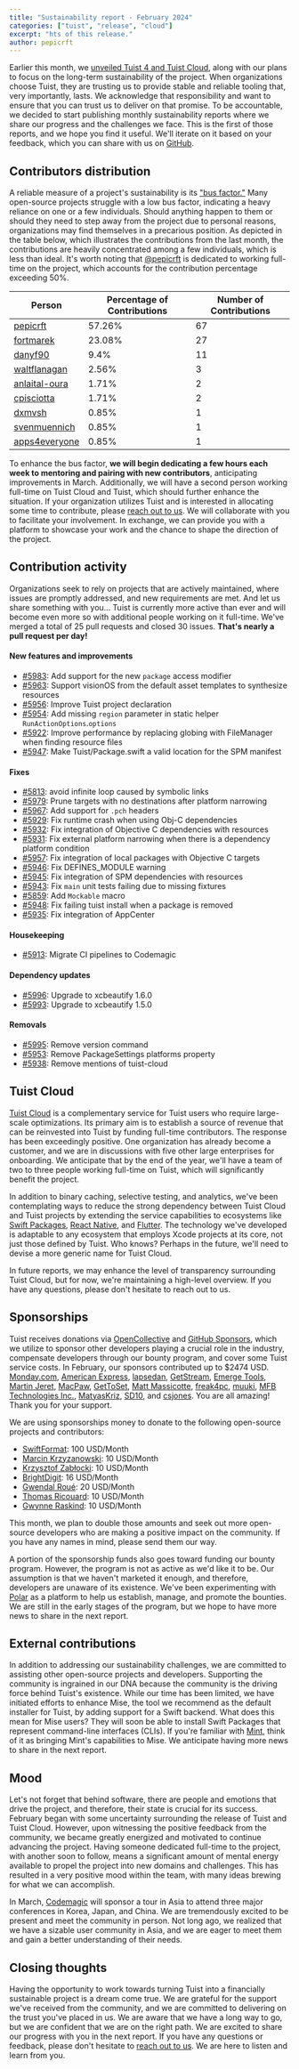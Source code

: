 ```yaml
---
title: "Sustainability report - February 2024"
categories: ["tuist", "release", "cloud"]
excerpt: "hts of this release."
author: pepicrft
---
```



Earlier this month, we [unveiled Tuist 4 and Tuist Cloud](/blog/2024/02/07/unveiling-tuist-4-and-tuist-cloud), along with our plans to focus on the long-term sustainability of the project. When organizations choose Tuist, they are trusting us to provide stable and reliable tooling that, very importantly, lasts. We acknowledge that responsibility and want to ensure that you can trust us to deliver on that promise. To be accountable, we decided to start publishing monthly sustainability reports where we share our progress and the challenges we face. This is the first of those reports, and we hope you find it useful. We'll iterate on it based on your feedback, which you can share with us on [GitHub](https://github.com/tuist/tuist/discussions/categories/general).

## Contributors distribution

A reliable measure of a project's sustainability is its ["bus factor."](https://en.wikipedia.org/wiki/Bus_factor) Many open-source projects struggle with a low bus factor, indicating a heavy reliance on one or a few individuals. Should anything happen to them or should they need to step away from the project due to personal reasons, organizations may find themselves in a precarious position. As depicted in the table below, which illustrates the contributions from the last month, the contributions are heavily concentrated among a few individuals, which is less than ideal. It's worth noting that [@pepicrft](https://github.com/pepicrft) is dedicated to working full-time on the project, which accounts for the contribution percentage exceeding 50%.

| Person | Percentage of Contributions | Number of Contributions |
|----------|----------------------------|-------------------------|
| [pepicrft](https://github.com/pepicrft) | 57.26% | 67 |
| [fortmarek](https://github.com/fortmarek) | 23.08% | 27 |
| [danyf90](https://github.com/danyf90) | 9.4% | 11 |
| [waltflanagan](https://github.com/waltflanagan) | 2.56% | 3 |
| [anlaital-oura](https://github.com/anlaital-oura) | 1.71% | 2 |
| [cpisciotta](https://github.com/cpisciotta) | 1.71% | 2 |
| [dxmvsh](https://github.com/dxmvsh) | 0.85% | 1 |
| [svenmuennich](https://github.com/svenmuennich) | 0.85% | 1 |
| [apps4everyone](https://github.com/apps4everyone) | 0.85% | 1 |


To enhance the bus factor, **we will begin dedicating a few hours each week to mentoring and pairing with new contributors**, anticipating improvements in March. Additionally, we will have a second person working full-time on Tuist Cloud and Tuist, which should further enhance the situation. If your organization utilizes Tuist and is interested in allocating some time to contribute, please [reach out to us](mailto:contact@tuist.io). We will collaborate with you to facilitate your involvement. In exchange, we can provide you with a platform to showcase your work and the chance to shape the direction of the project.

## Contribution activity

Organizations seek to rely on projects that are actively maintained, where issues are promptly addressed, and new requirements are met. And let us share something with you... Tuist is currently more active than ever and will become even more so with additional people working on it full-time. We've merged a total of 25 pull requests and closed 30 issues. **That's nearly a pull request per day!**

#### New features and improvements
- [#5983](https://github.com/tuist/tuist/pull/5983): Add support for the new `package` access modifier
- [#5963](https://github.com/tuist/tuist/pull/5963): Support visionOS from the default asset templates to synthesize resources
- [#5956](https://github.com/tuist/tuist/pull/5956): Improve Tuist project declaration
- [#5954](https://github.com/tuist/tuist/pull/5954): Add missing `region` parameter in static helper `RunActionOptions`.`options`
- [#5922](https://github.com/tuist/tuist/pull/5922): Improve performance by replacing globing with FileManager when finding resource files
- [#5947](https://github.com/tuist/tuist/pull/5947): Make Tuist/Package.swift a valid location for the SPM manifest

#### Fixes
- [#5813](https://github.com/tuist/tuist/pull/5813): avoid infinite loop caused by symbolic links 
- [#5979](https://github.com/tuist/tuist/pull/5979): Prune targets with no destinations after platform narrowing
- [#5967](https://github.com/tuist/tuist/pull/5967): Add support for `.pch` headers
- [#5929](https://github.com/tuist/tuist/pull/5929): Fix runtime crash when using Obj-C dependencies
- [#5932](https://github.com/tuist/tuist/pull/5932): Fix integration of Objective C dependencies with resources
- [#5931](https://github.com/tuist/tuist/pull/5931): Fix external platform narrowing when there is a dependency platform condition
- [#5957](https://github.com/tuist/tuist/pull/5957): Fix integration of local packages with Objective C targets
- [#5946](https://github.com/tuist/tuist/pull/5946): Fix DEFINES_MODULE warning
- [#5945](https://github.com/tuist/tuist/pull/5945): Fix integration of SPM dependencies with resources
- [#5943](https://github.com/tuist/tuist/pull/5943): Fix `main` unit tests failing due to missing fixtures
- [#5859](https://github.com/tuist/tuist/pull/5859): Add `Mockable` macro
- [#5948](https://github.com/tuist/tuist/pull/5948): Fix failing tuist install when a package is removed
- [#5935](https://github.com/tuist/tuist/pull/5935): Fix integration of AppCenter

#### Housekeeping
- [#5913](https://github.com/tuist/tuist/pull/5913): Migrate CI pipelines to Codemagic

#### Dependency updates
- [#5996](https://github.com/tuist/tuist/pull/5996): Upgrade to xcbeautify 1.6.0
- [#5993](https://github.com/tuist/tuist/pull/5993): Upgrade to xcbeautify 1.5.0

#### Removals
- [#5995](https://github.com/tuist/tuist/pull/5995): Remove version command
- [#5953](https://github.com/tuist/tuist/pull/5953): Remove PackageSettings platforms property
- [#5938](https://github.com/tuist/tuist/pull/5938): Remove mentions of tuist-cloud

## Tuist Cloud

[Tuist Cloud](/cloud) is a complementary service for Tuist users who require large-scale optimizations. Its primary aim is to establish a source of revenue that can be reinvested into Tuist by funding full-time contributors. The response has been exceedingly positive. One organization has already become a customer, and we are in discussions with five other large enterprises for onboarding. We anticipate that by the end of the year, we'll have a team of two to three people working full-time on Tuist, which will significantly benefit the project.

In addition to binary caching, selective testing, and analytics, we've been contemplating ways to reduce the strong dependency between Tuist Cloud and Tuist projects by extending the service capabilities to ecosystems like [Swift Packages](https://swiftpackageindex.com/), [React Native](https://reactnative.dev/), and [Flutter](https://flutter.dev/). The technology we've developed is adaptable to any ecosystem that employs Xcode projects at its core, not just those defined by Tuist. Who knows? Perhaps in the future, we'll need to devise a more generic name for Tuist Cloud.

In future reports, we may enhance the level of transparency surrounding Tuist Cloud, but for now, we're maintaining a high-level overview. If you have any questions, please don't hesitate to reach out to us.

## Sponsorships

Tuist receives donations via [OpenCollective](https://opencollective.com/tuistapp) and [GitHub Sponsors](https://github.com/sponsors/tuist), which we utilize to sponsor other developers playing a crucial role in the industry, compensate developers through our bounty program, and cover some Tuist service costs. In February, our sponsors contributed up to $2474 USD. [Monday.com](https://monday.com/), [American Express](https://github.com/americanexpress), [lapsedan](https://github.com/lapsedan), [GetStream](https://github.com/GetStream), [Emerge Tools](https://github.com/EmergeTools), [Martin Jeret](https://github.com/martinjeret), [MacPaw](https://github.com/MacPaw), [GetToSet](https://github.com/GetToSet), [Matt Massicotte](https://github.com/mattmassicotte), [freak4pc](https://github.com/freak4pc), [muuki](https://github.com/muukii), [MFB Technologies Inc.](https://github.com/MFB-Technologies-Inc), [MatyasKriz](https://github.com/MatyasKriz), [SD10](https://github.com/SD10), and [csjones](https://github.com/csjones). You are all amazing! Thank you for your support.

We are using sponsorships money to donate to the following open-source projects and contributors:
- [SwiftFormat](https://opencollective.com/swiftformat): 100 USD/Month
- [Marcin Krzyzanowski](https://github.com/krzyzanowskim): 10 USD/Month
- [Krzysztof Zabłocki](https://github.com/krzysztofzablocki): 10 USD/Month
- [BrightDigit](https://github.com/brightdigit): 16 USD/Month
- [Gwendal Roué](https://github.com/groue): 20 USD/Month
- [Thomas Ricouard](https://github.com/Dimillian): 10 USD/Month
- [Gwynne Raskind](https://github.com/gwynne): 10 USD/Month

This month, we plan to double those amounts and seek out more open-source developers who are making a positive impact on the community. If you have any names in mind, please send them our way.

A portion of the sponsorship funds also goes toward funding our bounty program. However, the program is not as active as we'd like it to be. Our assumption is that we haven't marketed it enough, and therefore, developers are unaware of its existence. We've been experimenting with [Polar](https://polar.sh) as a platform to help us establish, manage, and promote the bounties. We are still in the early stages of the program, but we hope to have more news to share in the next report.

## External contributions

In addition to addressing our sustainability challenges, we are committed to assisting other open-source projects and developers. Supporting the community is ingrained in our DNA because the community is the driving force behind Tuist's existence. While our time has been limited, we have initiated efforts to enhance Mise, the tool we recommend as the default installer for Tuist, by adding support for a Swift backend. What does this mean for Mise users? They will soon be able to install Swift Packages that represent command-line interfaces (CLIs). If you're familiar with [Mint](https://github.com/yonaskolb/Mint), think of it as bringing Mint's capabilities to Mise. We anticipate having more news to share in the next report.

## Mood

Let's not forget that behind software, there are people and emotions that drive the project, and therefore, their state is crucial for its success. February began with some uncertainty surrounding the release of Tuist and Tuist Cloud. However, upon witnessing the positive feedback from the community, we became greatly energized and motivated to continue advancing the project. Having someone dedicated full-time to the project, with another soon to follow, means a significant amount of mental energy available to propel the project into new domains and challenges. This has resulted in a very positive mood within the team, with many ideas brewing for what we can accomplish.

In March, [Codemagic](https://codemagic.io) will sponsor a tour in Asia to attend three major conferences in Korea, Japan, and China. We are tremendously excited to be present and meet the community in person. Not long ago, we realized that we have a sizable user community in Asia, and we are eager to meet them and gain a better understanding of their needs.

## Closing thoughts

Having the opportunity to work towards turning Tuist into a financially sustainable project is a dream come true. We are grateful for the support we've received from the community, and we are committed to delivering on the trust you've placed in us. We are aware that we have a long way to go, but we are confident that we are on the right path. We are excited to share our progress with you in the next report. If you have any questions or feedback, please don't hesitate to [reach out to us](mailto:contact@tuist.io). We are here to listen and learn from you.